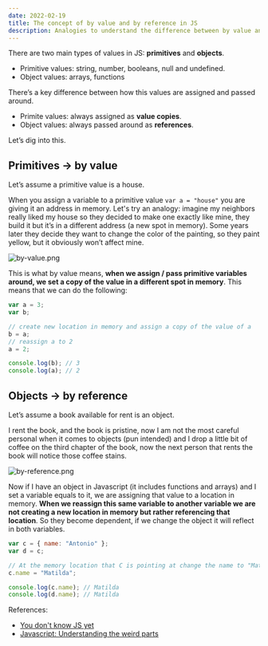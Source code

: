 ```yaml
---
date: 2022-02-19
title: The concept of by value and by reference in JS
description: Analogies to understand the difference between by value and by reference in javascript.
---
```


There are two main types of values in JS: **primitives** and **objects**.

- Primitive values: string, number, booleans, null and undefined.
- Object values: arrays, functions

There’s a key difference between how this values are assigned and passed around.

- Primite values: always assigned as **value copies**.
- Object values: always passed around as **references**.

Let’s dig into this.

## Primitives → by value

Let’s assume a primitive value is a house.

When you assign a variable to a primitive value `var a = "house"` you are giving it an address in memory. Let's try an analogy: imagine my neighbors really liked my house so they decided to make one exactly like mine, they build it but it’s in a different address (a new spot in memory). Some years later they decide they want to change the color of the painting, so they paint yellow, but it obviously won’t affect mine.

![by-value.png](/by-value.png)

This is what by value means, **when we assign / pass primitive variables around, we set a copy of the value in a different spot in memory**. This means that we can do the following:

```js
var a = 3;
var b;

// create new location in memory and assign a copy of the value of a
b = a;
// reassign a to 2
a = 2;

console.log(b); // 3
console.log(a); // 2
```

## Objects → by reference

Let’s assume a book available for rent is an object.

I rent the book, and the book is pristine, now I am not the most careful personal when it comes to objects (pun intended) and I drop a little bit of coffee on the third chapter of the book, now the next person that rents the book will notice those coffee stains.

![by-reference.png](/by-reference.png)

Now if I have an object in Javascript (it includes functions and arrays) and I set a variable equals to it, we are assigning that value to a location in memory. **When we reassign this same variable to another variable we are not creating a new location in memory but rather referencing that location**. So they become dependent, if we change the object it will reflect in both variables.

```js
var c = { name: "Antonio" };
var d = c;

// At the memory location that C is pointing at change the name to "Matilda"
c.name = "Matilda";

console.log(c.name); // Matilda
console.log(d.name); // Matilda
```

References:

- [You don't know JS yet](https://github.com/getify/You-Dont-Know-JS)
- [Javascript: Understanding the weird parts](https://www.udemy.com/course/understand-javascript/learn/lecture/2322828#overview)
